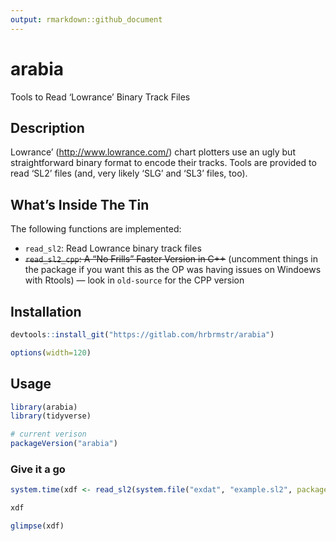 ```yaml
---
output: rmarkdown::github_document
---
```


# arabia

Tools to Read 'Lowrance' Binary Track Files

## Description

Lowrance' (<http://www.lowrance.com/>) chart plotters use an ugly but straightforward binary format to encode their tracks. Tools are provided to read 'SL2' files (and, very likely 'SLG' and 'SL3' files, too).

## What's Inside The Tin

The following functions are implemented:

- `read_sl2`:	Read Lowrance binary track files
- <strike>`read_sl2_cpp`:	A "No Frills" Faster Version in C++</strike> (uncomment things in the package if you want this as the OP was having issues on Windoews with Rtools) &mdash; look in `old-source` for the CPP version

## Installation

```r
devtools::install_git("https://gitlab.com/hrbrmstr/arabia")
```

```r
options(width=120)
```

## Usage

```r
library(arabia)
library(tidyverse)

# current verison
packageVersion("arabia")

```

### Give it a go

```r
system.time(xdf <- read_sl2(system.file("exdat", "example.sl2", package="arabia")))

xdf

glimpse(xdf)
```

